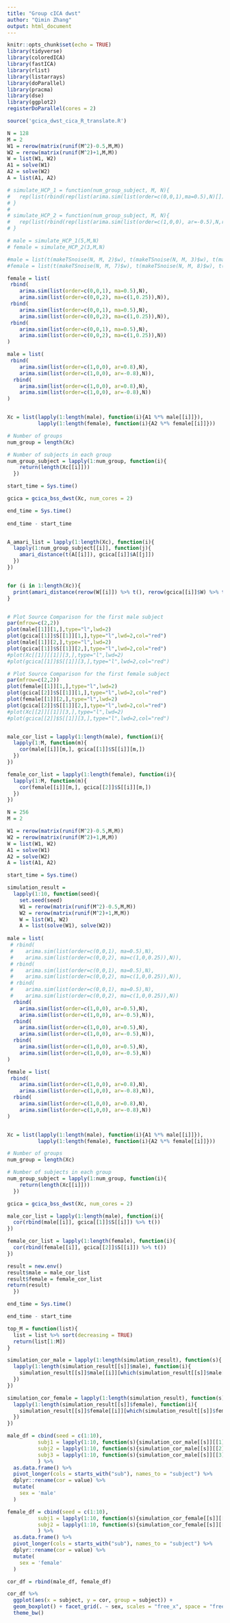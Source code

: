 ```yaml
---
title: "Group cICA dwst"
author: "Qimin Zhang"
output: html_document
---
```


```r
knitr::opts_chunk$set(echo = TRUE)
library(tidyverse)
library(coloredICA)
library(fastICA)
library(rlist)
library(listarrays)
library(doParallel)
library(pracma)
library(dse)
library(ggplot2)
registerDoParallel(cores = 2)
```


```r
source('gcica_dwst_cica_R_translate.R')
```


```r
N = 128
M = 2
W1 = rerow(matrix(runif(M^2)-0.5,M,M))
W2 = rerow(matrix(runif(M^2)+1,M,M))
W = list(W1, W2)
A1 = solve(W1)
A2 = solve(W2)
A = list(A1, A2)

# simulate_HCP_1 = function(num_group_subject, M, N){
#   rep(list(rbind(rep(list(arima.sim(list(order=c(0,0,1),ma=0.5),N)[]),M))), num_group_subject)
# }
# 
# simulate_HCP_2 = function(num_group_subject, M, N){
#   rep(list(rbind(rep(list(arima.sim(list(order=c(1,0,0), ar=-0.5),N,rand.gen = function(n, ...) (runif(n)-0.5)*sqrt(3))[]),M))), num_group_subject)
# }

# male = simulate_HCP_1(5,M,N)
# female = simulate_HCP_2(3,M,N)

#male = list(t(makeTSnoise(N, M, 2)$w), t(makeTSnoise(N, M, 3)$w), t(makeTSnoise(N, M, 4)$w), t(makeTSnoise(N, M, 5)$w), t(makeTSnoise(N, M, 6)$w))
#female = list(t(makeTSnoise(N, M, 7)$w), t(makeTSnoise(N, M, 8)$w), t(makeTSnoise(N, M, 9)$w))

female = list(
 rbind(
    arima.sim(list(order=c(0,0,1), ma=0.5),N),
    arima.sim(list(order=c(0,0,2), ma=c(1,0.25)),N)),
 rbind(
    arima.sim(list(order=c(0,0,1), ma=0.5),N),
    arima.sim(list(order=c(0,0,2), ma=c(1,0.25)),N)),
 rbind(
    arima.sim(list(order=c(0,0,1), ma=0.5),N),
    arima.sim(list(order=c(0,0,2), ma=c(1,0.25)),N))
)

male = list(
 rbind(
    arima.sim(list(order=c(1,0,0), ar=0.8),N),
    arima.sim(list(order=c(1,0,0), ar=-0.8),N)),
  rbind(
    arima.sim(list(order=c(1,0,0), ar=0.8),N),
    arima.sim(list(order=c(1,0,0), ar=-0.8),N))
)


Xc = list(lapply(1:length(male), function(i){A1 %*% male[[i]]}),
          lapply(1:length(female), function(i){A2 %*% female[[i]]}))

# Number of groups
num_group = length(Xc)

# Number of subjects in each group
num_group_subject = lapply(1:num_group, function(i){
    return(length(Xc[[i]]))
  })

start_time = Sys.time()

gcica = gcica_bss_dwst(Xc, num_cores = 2)

end_time = Sys.time()
 
end_time - start_time


A_amari_list = lapply(1:length(Xc), function(i){
  lapply(1:num_group_subject[[i]], function(j){
    amari_distance(t(A[[i]]), gcica[[i]]$A[[j]])
  })
})


for (i in 1:length(Xc)){
  print(amari_distance(rerow(W[[i]]) %>% t(), rerow(gcica[[i]]$W) %>% t()))
}


# Plot Source Comparison for the first male subject
par(mfrow=c(2,2))
plot(male[[1]][1,],type="l",lwd=2)
plot(gcica[[1]]$S[[1]][1,],type="l",lwd=2,col="red")
plot(male[[1]][2,],type="l",lwd=2)
plot(gcica[[1]]$S[[1]][2,],type="l",lwd=2,col="red")
#plot(Xc[[1]][[1]][3,],type="l",lwd=2)
#plot(gcica[[1]]$S[[1]][3,],type="l",lwd=2,col="red")

# Plot Source Comparison for the first female subject
par(mfrow=c(2,2))
plot(female[[1]][1,],type="l",lwd=2)
plot(gcica[[2]]$S[[1]][1,],type="l",lwd=2,col="red")
plot(female[[1]][2,],type="l",lwd=2)
plot(gcica[[2]]$S[[1]][2,],type="l",lwd=2,col="red")
#plot(Xc[[2]][[1]][3,],type="l",lwd=2)
#plot(gcica[[2]]$S[[1]][3,],type="l",lwd=2,col="red")


male_cor_list = lapply(1:length(male), function(i){
  lapply(1:M, function(m){
    cor(male[[i]][m,], gcica[[1]]$S[[i]][m,])
  })
})

female_cor_list = lapply(1:length(female), function(i){
  lapply(1:M, function(m){
    cor(female[[i]][m,], gcica[[2]]$S[[i]][m,])
  })
})
```

```r
N = 256
M = 2

W1 = rerow(matrix(runif(M^2)-0.5,M,M))
W2 = rerow(matrix(runif(M^2)+1,M,M))
W = list(W1, W2)
A1 = solve(W1)
A2 = solve(W2)
A = list(A1, A2)

start_time = Sys.time()

simulation_result = 
  lapply(1:10, function(seed){
    set.seed(seed)
    W1 = rerow(matrix(runif(M^2)-0.5,M,M))
    W2 = rerow(matrix(runif(M^2)+1,M,M))
    W = list(W1, W2)
    A = list(solve(W1), solve(W2))
    
male = list(
 # rbind(
 #    arima.sim(list(order=c(0,0,1), ma=0.5),N),
 #    arima.sim(list(order=c(0,0,2), ma=c(1,0,0.25)),N)),
 # rbind(
 #    arima.sim(list(order=c(0,0,1), ma=0.5),N),
 #    arima.sim(list(order=c(0,0,2), ma=c(1,0,0.25)),N)),
 # rbind(
 #    arima.sim(list(order=c(0,0,1), ma=0.5),N),
 #    arima.sim(list(order=c(0,0,2), ma=c(1,0,0.25)),N))
  rbind(
    arima.sim(list(order=c(1,0,0), ar=0.5),N),
    arima.sim(list(order=c(1,0,0), ar=-0.5),N)),
  rbind(
    arima.sim(list(order=c(1,0,0), ar=0.5),N),
    arima.sim(list(order=c(1,0,0), ar=-0.5),N)),
  rbind(
    arima.sim(list(order=c(1,0,0), ar=0.5),N),
    arima.sim(list(order=c(1,0,0), ar=-0.5),N))
)

female = list(
 rbind(
    arima.sim(list(order=c(1,0,0), ar=0.8),N),
    arima.sim(list(order=c(1,0,0), ar=-0.8),N)),
  rbind(
    arima.sim(list(order=c(1,0,0), ar=0.8),N),
    arima.sim(list(order=c(1,0,0), ar=-0.8),N))
)


Xc = list(lapply(1:length(male), function(i){A1 %*% male[[i]]}),
          lapply(1:length(female), function(i){A2 %*% female[[i]]}))

# Number of groups
num_group = length(Xc)

# Number of subjects in each group
num_group_subject = lapply(1:num_group, function(i){
    return(length(Xc[[i]]))
  })

gcica = gcica_bss_dwst(Xc, num_cores = 2)

male_cor_list = lapply(1:length(male), function(i){
  cor(rbind(male[[i]], gcica[[1]]$S[[i]]) %>% t())
})

female_cor_list = lapply(1:length(female), function(i){
  cor(rbind(female[[i]], gcica[[2]]$S[[i]]) %>% t())
})

result = new.env()
result$male = male_cor_list
result$female = female_cor_list
return(result)
  })

end_time = Sys.time()

end_time - start_time
```

```r
top_M = function(list){
  list = list %>% sort(decreasing = TRUE)
  return(list[1:M])
}

simulation_cor_male = lapply(1:length(simulation_result), function(s){
  lapply(1:length(simulation_result[[s]]$male), function(i){
    simulation_result[[s]]$male[[i]][which(simulation_result[[s]]$male[[i]] < 1)] %>% unique() %>% lapply(abs) %>% as.numeric() %>% top_M()
  })
})

simulation_cor_female = lapply(1:length(simulation_result), function(s){
  lapply(1:length(simulation_result[[s]]$female), function(i){
    simulation_result[[s]]$female[[i]][which(simulation_result[[s]]$female[[i]] < 1)] %>% unique() %>% lapply(abs) %>% as.numeric() %>% top_M() 
  })
})
```

```r
male_df = cbind(seed = c(1:10),
          subj1 = lapply(1:10, function(s){simulation_cor_male[[s]][[1]] %>% mean()}) %>% as.numeric(),
          subj2 = lapply(1:10, function(s){simulation_cor_male[[s]][[2]] %>% mean()}) %>% as.numeric(),
          subj3 = lapply(1:10, function(s){simulation_cor_male[[s]][[3]] %>% mean()}) %>% as.numeric()
          ) %>% 
  as.data.frame() %>% 
  pivot_longer(cols = starts_with("sub"), names_to = "subject") %>% 
  dplyr::rename(cor = value) %>% 
  mutate(
    sex = 'male'
  )

female_df = cbind(seed = c(1:10),
          subj1 = lapply(1:10, function(s){simulation_cor_female[[s]][[1]] %>% mean()}) %>% as.numeric(),
          subj2 = lapply(1:10, function(s){simulation_cor_female[[s]][[2]] %>% mean()}) %>% as.numeric()
          ) %>% 
  as.data.frame() %>% 
  pivot_longer(cols = starts_with("sub"), names_to = "subject") %>% 
  dplyr::rename(cor = value) %>% 
  mutate(
    sex = 'female'
  )

cor_df = rbind(male_df, female_df)
```

```r
cor_df %>% 
  ggplot(aes(x = subject, y = cor, group = subject)) +
  geom_boxplot() + facet_grid(. ~ sex, scales = "free_x", space = "free_x") +
  theme_bw()
```

